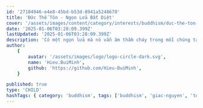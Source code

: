 ```yaml
---
id: '27104946-e4e8-45bd-b53d-8941a5248670'
title: 'Đức Thế Tôn - Ngọn Lửa Bất Diệt'
cover: '/assets/images/content/category/interests/buddhism/duc-the-ton-ngon-lua-bat-diet-cover.png'
date: '2025-01-06T03:28:09.399Z'
lastUpdated: '2025-01-06T03:28:09.399Z'
description: 'Có một ngọn lửa mà nó vẫn âm thầm cháy trong mỗi chúng ta'
author:
    {
        avatar: '/assets/images/logo/logo-circle-dark.svg',
        name: 'Hieu.BuiMinh',
        github: 'https://github.com/Hieu-BuiMinh',
    }

published: true
type: 'CHILD'
hashTags: { category: 'buddhism', tags: ['buddhism', 'giac-nguyen', 'toai-khanh'] }
---
```


<Audio src="/assets/audios/content/category/interests/buddhism/duc-the-ton-ngon-lua-bat-diet.mp3" />

Đức Phật đã ra đi rồi, nhưng Ngài đã để lại cho mình một ngọn lửa, một ngọn lửa mà nó vẫn âm thầm cháy. Khi nào mình cảm thấy lạnh lẽo với cuộc đời này, thì mình hãy nhớ rằng ngọn lửa của Ngài để lại, nó không tắt trong lòng mình. Ngày nào đó, nếu mình còn cảm thấy ấm áp trong lòng Tam Bảo, thì ngọn lửa của Ngài truyền lại cho mình vẫn còn đó.

Tại sao mình thấy cô độc, tại sao mình thấy lẽ loi, tại sao mình thấy cô đơn, tại sao mình thấy lạnh lẽo? Hãy nhớ rằng ngọn lửa của Đức Phật trao lại cho mình mất rồi, nó đang cháy ở chỗ khác. Tôi vẫn thường nói, tôi vẫn thường nhắc cho các vị nghe câu kinh mà Đức Phật nói cho một vị Tì-Kheo: "Ai thấy pháp là người đó thấy ta", có nghĩa là Đức Phật nói Ngài với Pháp là một. Từ đó, chúng ta có thể suy diễn thêm mà không sai ý Phật, tức là cái khả năng tu học của mình đến đâu thì Đức Phật trong lòng mình Ngài đẹp đến bao nhiêu.

Mà tại sao có một thời gian dài, có một thời gian rất là dài, mình không đi chùa, có một thời gian rất là dài Kinh Điển, Phật Pháp, nó không ảnh hưởng đến tâm của mình? Bởi vì lúc đó Đức Phật trong lòng mình không còn là Đức Phật 32 tướng tốt nữa.

Mình phải học hỏi, mình phải suy tư thế nào đó mà Đức Phật trong lòng mình đủ để lôi kéo mình trở về với đời sống tu học. Lúc đó Đức Phật trong lòng mình là Đức Phật có đủ 32 tướng tốt. Còn có lúc mình không muốn đi chùa nữa, là bởi vì mình hãy nhớ rằng Đức Phật trong lòng mình đã có vấn đề. Người Tàu họ có nói: "Mê Phật bất độ thủy, mộc Phật bất độ hỏa, kim Phật bất độ lô." Ông Phật bằng đất thì kỵ nước, mộc Phật bằng gỗ thì kỵ lửa, kim Phật bằng vàng, bằng kim loại nói chung, kỵ ông thợ bạc, lô là cái lò, lò là thợ bạc.

Tôi kể hoài chuyện bà sư Cô với ông Phật mũi đen nhớ chứ, học Phật bằng một cái tâm hồn như thế nào đó, ông Phật mình không giống Phật người ta. Khi ông Phật mình không giống Phật người ta, thì mình làm biếng tu lắm. Tại sao? Tại vì mình tu dưới ánh sáng của Ngài, mà Ngài không đẹp, thì mình cũng làm biếng tu. Cho tôi nói đẹp trai cũng là một phương tiện để hoằng pháp.

Tôi chưa gặp Đức Phật trong đời tôi, nhưng những gì tôi học về Đức Phật, tôi nghĩ rằng bất cứ lúc nào tôi muốn niệm Phật, tôi nghĩ dễ lắm các vị. Năm sau, tôi dẫn các vị qua một bài kinh, bài kinh đó là một bức tranh vẽ Đức Phật. Có một ông Bà-La-Môn 120 tuổi, mà ổng chấp lắm, ổng tìm hiểu Đức Phật là người như thế nào để ông đi theo, có đáng không. Ổng để ý cách Ngài ăn, thì tôi nhớ bao nhiêu tôi kể các vị nghe.

Đức Thế Tôn khi đi không quá nhanh không quá chậm, khi nói không quá lớn, không quá nhỏ, hội chúng bao nhiêu thì âm thanh Ngài vừa đủ cho bấy nhiêu người nghe. Khi đi đến nhà thí chủ, có thí chủ đứng đó thì Ngài mới bước vào, còn khi thí chủ vắng mặt thì Ngài không có bước vào nhà. Tức là bây giờ mình mời Ngài mà khi Ngài đến trước cửa, mà mình không thấy Ngài, thì Ngài đứng đó, mà mình đi ra mình "bạch Thế Tôn..." thì Ngài mới vô.

Khi Ngài nhận thức ăn, Đức Thế Tôn chỉ nhận vừa đủ số lượng thức ăn Ngài biết là Ngài sẽ ăn hết, chứ Ngài không có nhận dư. Và khi Ngài nhận nước để rửa bát, chính tay Ngài rửa tại chỗ khi ăn xong. Nếu là gia đình thí chủ lớn, còn không thì Ngài phải ôm bát dơ đi dọc đường rửa ở ao hồ, kênh rạch, ruộng đồng đâu đó. Nhưng mà có những gia đình thí chủ có đủ nước để rửa bát, có khi 2 ngàn vị thì vẫn có đủ nước để rửa bát. Trong đó có tả một chi tiết là lúc Thế Tôn ăn không có tiếng động, lúc Thế Tôn rửa bát cũng không có tiếng động, và khi rửa xong, bát sạch cũng là lúc tay sạch và không đổ một giọt nước ra ngoài. Để khi Thế Tôn đứng dậy (từ chuyện Ngài ăn, từ chuyện rửa bát), không để lại một chuyện phiền nhỏ cho thí chủ. Ăn không rớt cơm, rửa bát không rớt nước, đứng dậy rồi chỗ ngồi vẫn khô ráo sạch.

Lúc hội chúng khi có một gia đình thí chủ, mà Ngài tính là Ngài sẽ nói Pháp, Ngài sẽ tùy vào duyên sự của buổi đó mà Ngài nói Pháp và không bao giờ nói quá ngắn để cho người ta phải hụt hẫng, nhưng không nói quá dài để người ta ngán. Đi mắt không nhìn quá xa, nói theo trong kinh là vừa đủ 2 cây cung (đơn vị là thá-nú), nó dài khoảng 1 sãi tay, không nhìn xa.

Khi mà nghĩ đến Đức Phật như vậy thì trong lòng tôi, Ngài rất là đẹp. Buổi sáng, hôm có người để Ngài đi đến để tế độ, Ngài đóng cửa lại. Cửa phòng, bữa nào Ngài không đi đâu, buổi sáng Ngài ra khỏi cổng, Ngài mở cửa ra, ngài A-Nan thấy cửa mở thì mới đi thông báo: "Hôm nay, tất cả chúng ta sẽ đi theo đi bát chung với Thế Tôn". Nhưng hôm nào cửa phòng Ngài đóng, ngài A-Nan sẽ nói với chư Tăng: "Hôm nay các vị muốn đi đâu thì đi", còn ngài A-Nan ngài đứng đó chờ, Đức Phật kêu thì ngài đi, còn không thì ngài ôm bát ngài đi một mình. Đức Phật đặc biệt như vậy đó.

Đó là chưa kể trong kinh nói là Ngài có cặp mắt giống như con bò con, mắt Ngài đẹp. Hồi nhỏ tôi nghĩ sao người ta đem mắt Phật đi so sánh với mắt bò, mà lúc tôi để ý tới nhìn con bò con, tôi nhận thấy mắt bò con nó hiền lắm, nó dễ thương mà không có giận được.

Tôi muốn nói một chuyện, đó là khi mình biết nhiều về Đức Phật (đó là bài kinh nói về Tướng Hảo của Đức Phật), bài kinh đó nói về uy nghi, tế hạnh của Đức Phật, nhưng mà chưa đủ. Mình hiểu về Phật Pháp có nghĩa là như thế này: mỗi khi mà mình có một cơn đóng giận mà mình không control được, mình chỉ cần nhớ là Đức Phật, đối với Ngài, những cơn giận là không còn. Có những lần mà lửa ham dục của mình nó cháy bừng, mình nhớ là Đức Phật không còn cái đó. Các vị hãy tưởng tượng đi, một lần mà mình nhịn, nó khó cỡ nào, mà Ngài đã nhịn như vậy từ vô số kiếp. Khi nghĩ về Đức Phật như vậy thì cái sự niệm Phật của mình nó mới có hiệu quả.

Nói chung, mỗi lần mình gặp chướng duyên, mình phải nhớ Đức Phật. Có một lần, có một vị cứu sĩ bị bệnh nặng, Đức Phật đến thăm (gia đình mời). Đức Thế Tôn Ngài có nói một câu như thế này, bây giờ con chỉ cần nhớ 3 điều:

- Đức Thế Tôn là người đã vượt qua nỗi khổ mà con đang chịu.
- Giáo Pháp là con đường dẫn đến sự chấm dứt nỗi khổ mà con đang chịu.
- Chư Tăng là người đang thực hành con đường dẫn đến sự chấm dứt nỗi khổ mà con đang chịu.

Đây là một kinh nghiệm mỗi lần đau quá, nhớ Đức Phật là người đã vượt qua được nỗi đau này. Giáo Pháp của Đức Phật là con đường dẫn đến sự vắng mặt nỗi đau này, và Tăng Chúng, Tăng Già, Đệ Tử Thế Tôn là người đang đi trên con đường dẫn đến sự chấm dứt nỗi đau này.

Mình `truyền đăng-tục diệm` là sao? Mình kế thừa, mình truyền đăng-tục diệm cái ngọn lửa mà Đức Phật đã để lại cho mình.
Cuộc đời nó vốn là lạnh lẽo. Lòng người là lạnh lẽo, cuộc đời là lạnh lẽo, là tăm tối. Thì cái quan trọng đó là, lúc nào mình cảm thấy trong lòng mình vắng mất ngọn lửa đó và mình không thấy được, thì mình hãy nhớ là tại sao mình còn tha thiết tới chùa, tha thiết với Tam Bảo. Lúc đó, mình hãy nhớ là lúc nào trong lòng mình cũng có một Đức Phật.

Đời tu mình ra sao cũng được, nhưng mà hãy nhớ là dù mình có phạm lỗi lầm gì, thì cái thời gian mình phạm lỗi lầm cũng chỉ là 10 mấy 20 phút thôi. Nhưng mà cái quan trọng nhất là ngọn lửa đó. Nếu mà mình không được 100%, thì trong 1 ngày mình cũng dành cho Đức Phật 5-3 tiếng đồng hồ. Ngọn lửa đó của Ngài cháy trong lòng của mình, thì coi như là mình đã làm được Bài kinh thừa tự. Đức Phật đã nói rằng, hãy là người thừa tự Pháp, đừng là kẻ thừa tự tài sản của Như Lai.

Thì Ngài Xá-Lợi-Phất có giảng rằng, thừa tự Pháp có nghĩa là Đức Phật là bậc đạo sư của mình. Ngài sống, ngày tán thán hạnh viễn ly (hạnh một mình), thì mình Đệ Tử cũng hành cái hạnh viễn ly vì Đức Phật dạy cái nào cần bỏ thì bỏ...

-Sư Giác Nguyên ~ Toại Khanh-

[Chép lại bài giảng của Sư]
